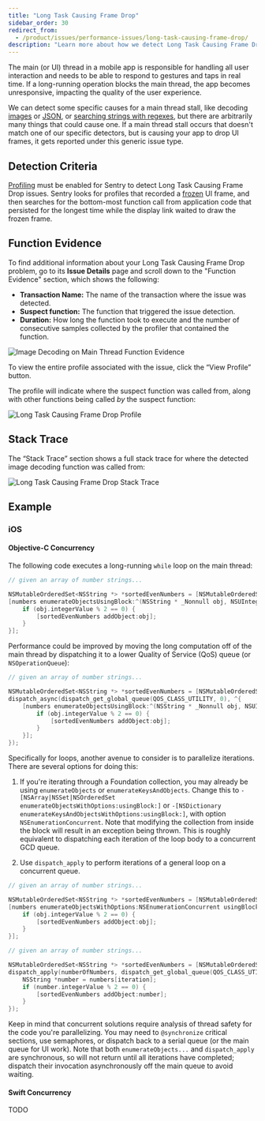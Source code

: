```yaml
---
title: "Long Task Causing Frame Drop"
sidebar_order: 30
redirect_from:
  - /product/issues/performance-issues/long-task-causing-frame-drop/
description: "Learn more about how we detect Long Task Causing Frame Drop issues and what you can do to help fix them."
---
```


The main (or UI) thread in a mobile app is responsible for handling all user interaction and needs to be able to respond to gestures and taps in real time. If a long-running operation blocks the main thread, the app becomes unresponsive, impacting the quality of the user experience.

We can detect some specific causes for a main thread stall, like decoding [images](LINK) or [JSON](LINK), or [searching strings with regexes](LINK), but there are arbitrarily many things that could cause one. If a main thread stall occurs that doesn't match one of our specific detectors, but is causing your app to drop UI frames, it gets reported under this generic issue type.

## Detection Criteria

[Profiling](/product/profiling/) must be enabled for Sentry to detect Long Task Causing Frame Drop issues. Sentry looks for profiles that recorded a [frozen](LINK) UI frame, and then searches for the bottom-most function call from application code that persisted for the longest time while the display link waited to draw the frozen frame.

## Function Evidence

To find additional information about your Long Task Causing Frame Drop problem, go to its **Issue Details** page and scroll down to the "Function Evidence" section, which shows the following:

- **Transaction Name:** The name of the transaction where the issue was detected.
- **Suspect function:** The function that triggered the issue detection.
- **Duration:** How long the function took to execute and the number of consecutive samples collected by the profiler that contained the function.

![Image Decoding on Main Thread Function Evidence](image-decoding-function-evidence.png)

To view the entire profile associated with the issue, click the “View Profile” button.

The profile will indicate where the suspect function was called from, along with other functions being called _by_ the suspect function:

![Long Task Causing Frame Drop Profile](long-task-frame-drop-profile.png)

## Stack Trace

The “Stack Trace” section shows a full stack trace for where the detected image decoding function was called from:

![Long Task Causing Frame Drop Stack Trace](long-task-frame-drop-stack-trace.png)

## Example

### iOS

#### Objective-C Concurrency

The following code executes a long-running `while` loop on the main thread:
```objective-c
// given an array of number strings...

NSMutableOrderedSet<NSString *> *sortedEvenNumbers = [NSMutableOrderedSet<NSString *> orderedSet];
[numbers enumerateObjectsUsingBlock:^(NSString * _Nonnull obj, NSUInteger __unused idx, BOOL * _Nonnull __unused stop) {
    if (obj.integerValue % 2 == 0) {
        [sortedEvenNumbers addObject:obj];
    }
}];
```


Performance could be improved by moving the long computation off of the main thread by dispatching it to a lower Quality of Service (QoS) queue (or `NSOperationQueue`):

```objective-c {tabTitle:Dispatch to Background Queue}
// given an array of number strings...

NSMutableOrderedSet<NSString *> *sortedEvenNumbers = [NSMutableOrderedSet<NSString *> orderedSet];
dispatch_async(dispatch_get_global_queue(QOS_CLASS_UTILITY, 0), ^{
    [numbers enumerateObjectsUsingBlock:^(NSString * _Nonnull obj, NSUInteger __unused idx, BOOL * _Nonnull __unused stop) {
        if (obj.integerValue % 2 == 0) {
            [sortedEvenNumbers addObject:obj];
        }
    }];
});
```

Specifically for loops, another avenue to consider is to parallelize iterations. There are several options for doing this:

1. If you're iterating through a Foundation collection, you may already be using `enumerateObjects` or `enumerateKeysAndObjects`. Change this to `-[NSArray|NSSet|NSOrderedSet enumerateObjectsWithOptions:usingBlock:]` or `-[NSDictionary enumerateKeysAndObjectsWithOptions:usingBlock:]`, with option `NSEnumerationConcurrent`. Note that modifying the collection from inside the block will result in an exception being thrown. This is roughly equivalent to dispatching each iteration of the loop body to a concurrent GCD queue.

1. Use `dispatch_apply` to perform iterations of a general loop on a concurrent queue.

```objective-c {tabTitle:Foundation Collection Concurrent Enumeration}
// given an array of number strings...

NSMutableOrderedSet<NSString *> *sortedEvenNumbers = [NSMutableOrderedSet<NSString *> orderedSet];
[numbers enumerateObjectsWithOptions:NSEnumerationConcurrent usingBlock:^(NSString * _Nonnull obj, NSUInteger __unused idx, BOOL * _Nonnull __unused stop) {
    if (obj.integerValue % 2 == 0) {
        [sortedEvenNumbers addObject:obj];
    }
}];
```

```objective-c {tabTitle:dispatch_apply}
// given an array of number strings...

NSMutableOrderedSet<NSString *> *sortedEvenNumbers = [NSMutableOrderedSet<NSString *> orderedSet];
dispatch_apply(numberOfNumbers, dispatch_get_global_queue(QOS_CLASS_UTILITY, 0), ^(size_t iteration) {
    NSString *number = numbers[iteration];
    if (number.integerValue % 2 == 0) {
        [sortedEvenNumbers addObject:number];
    }
});
```

Keep in mind that concurrent solutions require analysis of thread safety for the code you're parallelizing. You may need to `@synchronize` critical sections, use semaphores, or dispatch back to a serial queue (or the main queue for UI work). Note that both `enumerateObjects...` and `dispatch_apply` are synchronous, so will not return until all iterations have completed; dispatch their invocation asynchronously off the main queue to avoid waiting.

#### Swift Concurrency

TODO
